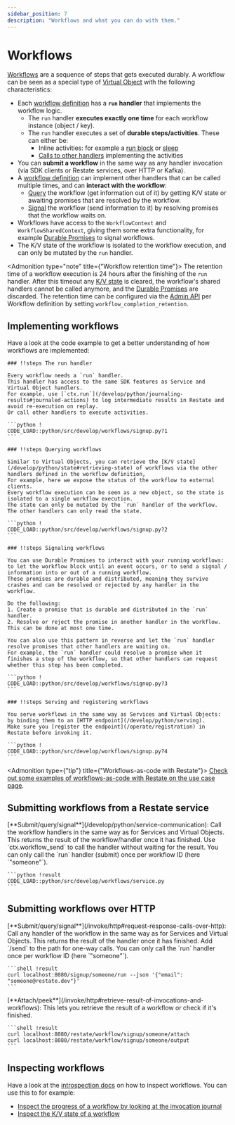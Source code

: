 ```yaml
---
sidebar_position: 7
description: "Workflows and what you can do with them."
---
```



# Workflows

[Workflows](/concepts/services#workflows) are a sequence of steps that gets executed durably.
A workflow can be seen as a special type of [Virtual Object](/concepts/services#virtual-objects) with the following characteristics:

- Each [workflow definition](/develop/python/overview#workflows) has a **`run` handler** that implements the workflow logic.
    - The `run` handler **executes exactly one time** for each workflow instance (object / key).
    - The `run` handler executes a set of **durable steps/activities**. These can either be:
        - Inline activities: for example a [run block](/develop/python/journaling-results#journaled-actions) or [sleep](/develop/python/durable-timers)
        - [Calls to other handlers](/develop/python/service-communication) implementing the activities
- You can **submit a workflow** in the same way as any handler invocation (via SDK clients or Restate services, over HTTP or Kafka).
- A [workflow definition](/develop/python/overview#workflows) can implement other handlers that can be called multiple times, and can **interact with the workflow**:
    - [Query](/develop/python/workflows#implementing-workflows) the workflow (get information out of it) by getting K/V state or awaiting promises that are resolved by the workflow.
    - [Signal](/develop/python/workflows#implementing-workflows) the workflow (send information to it) by resolving promises that the workflow waits on.
- Workflows have access to the `WorkflowContext` and `WorkflowSharedContext`, giving them some extra functionality, for example [Durable Promises](/develop/python/workflows#implementing-workflows) to signal workflows.
- The K/V state of the workflow is isolated to the workflow execution, and can only be mutated by the `run` handler.


<Admonition type="note" title={"Workflow retention time"}>
    The retention time of a workflow execution is 24 hours after the finishing of the `run` handler.
    After this timeout any [K/V state](/develop/python/state) is cleared, the workflow's shared handlers cannot be called anymore, and the [Durable Promises](/develop/python/workflows#signaling-workflows) are discarded.
    The retention time can be configured via the [Admin API](/adminapi/modify-service) per Workflow definition by setting `workflow_completion_retention`.
</Admonition>

## Implementing workflows
Have a look at the code example to get a better understanding of how workflows are implemented:

<Scrollycoding>

    ### !!steps The run handler

    Every workflow needs a `run` handler.
    This handler has access to the same SDK features as Service and Virtual Object handlers.
    For example, use [`ctx.run`](/develop/python/journaling-results#journaled-actions) to log intermediate results in Restate and avoid re-execution on replay.
    Or call other handlers to execute activities.

    ```python !
    CODE_LOAD::python/src/develop/workflows/signup.py?1
    ```

    ### !!steps Querying workflows

    Similar to Virtual Objects, you can retrieve the [K/V state](/develop/python/state#retrieving-state) of workflows via the other handlers defined in the workflow definition,
    For example, here we expose the status of the workflow to external clients.
    Every workflow execution can be seen as a new object, so the state is isolated to a single workflow execution.
    The state can only be mutated by the `run` handler of the workflow. The other handlers can only read the state.

    ```python !
    CODE_LOAD::python/src/develop/workflows/signup.py?2
    ```

    ### !!steps Signaling workflows

    You can use Durable Promises to interact with your running workflows: to let the workflow block until an event occurs, or to send a signal / information into or out of a running workflow.
    These promises are durable and distributed, meaning they survive crashes and can be resolved or rejected by any handler in the workflow.

    Do the following:
    1. Create a promise that is durable and distributed in the `run` handler.
    2. Resolve or reject the promise in another handler in the workflow. This can be done at most one time.

    You can also use this pattern in reverse and let the `run` handler resolve promises that other handlers are waiting on.
    For example, the `run` handler could resolve a promise when it finishes a step of the workflow, so that other handlers can request whether this step has been completed.

    ```python !
    CODE_LOAD::python/src/develop/workflows/signup.py?3
    ```

    ### !!steps Serving and registering workflows

    You serve workflows in the same way as Services and Virtual Objects: by binding them to an [HTTP endpoint](/develop/python/serving).
    Make sure you [register the endpoint](/operate/registration) in Restate before invoking it.

    ```python !
    CODE_LOAD::python/src/develop/workflows/signup.py?4
    ```
</Scrollycoding>

<Admonition type={"tip"} title={"Workflows-as-code with Restate"}>
    [Check out some examples of workflows-as-code with Restate on the use case page](/use-cases/workflows).
</Admonition>

## Submitting workflows from a Restate service
<TextAndCode>
    [**Submit/query/signal**](/develop/python/service-communication):
    Call the workflow handlers in the same way as for Services and Virtual Objects.
    This returns the result of the workflow/handler once it has finished.
    Use `ctx.workflow_send` to call the handler without waiting for the result.
    You can only call the `run` handler (submit) once per workflow ID (here `"someone"`).

    ```python !result
    CODE_LOAD::python/src/develop/workflows/service.py
    ```
</TextAndCode>

## Submitting workflows over HTTP
<TextAndCode>
    [**Submit/query/signal**](/invoke/http#request-response-calls-over-http):
    Call any handler of the workflow in the same way as for Services and Virtual Objects.
    This returns the result of the handler once it has finished.
    Add `/send` to the path for one-way calls.
    You can only call the `run` handler once per workflow ID (here `"someone"`).

    ```shell !result
    curl localhost:8080/signup/someone/run --json '{"email": "someone@restate.dev"}'
    ```
</TextAndCode>

<TextAndCode>
    [**Attach/peek**](/invoke/http#retrieve-result-of-invocations-and-workflows):
    This lets you retrieve the result of a workflow or check if it's finished.

    ```shell !result
    curl localhost:8080/restate/workflow/signup/someone/attach
    curl localhost:8080/restate/workflow/signup/someone/output
    ```

</TextAndCode>


## Inspecting workflows

Have a look at the [introspection docs](/operate/introspection) on how to inspect workflows.
You can use this to for example:
- [Inspect the progress of a workflow by looking at the invocation journal](/operate/introspection#inspecting-the-invocation-journal)
- [Inspect the K/V state of a workflow](/operate/introspection#inspecting-application-state)





